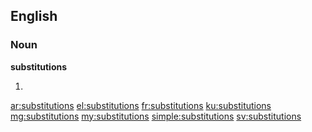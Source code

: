 ==English==

===Noun===
'''substitutions'''

# {{plural of|substitution}}

[[ar:substitutions]]
[[el:substitutions]]
[[fr:substitutions]]
[[ku:substitutions]]
[[mg:substitutions]]
[[my:substitutions]]
[[simple:substitutions]]
[[sv:substitutions]]